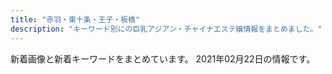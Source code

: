 ```yaml
---
title: "赤羽・東十条・王子・板橋"
description: "キーワード別にの巨乳アジアン・チャイナエステ嬢情報をまとめました。"
---
```


新着画像と新着キーワードをまとめています。
2021年02月22日の情報です。

<DmmAffiliateIns />
<KeywordTable
  shops={
    [
    {
        "url": "http://esthe-japan.work/flower/",
        "keywords": {
            "87": 3,
            "88": 3,
            "\u30bb\u30af\u30b7\u30fc": 6,
            "98": 1,
            "89": 3
        },
        "img_links": [
            "http://esthe-japan.work/flower/upload/202004/1588153474.png"
        ],
        "station": "JR\u8d64\u7fbd\u99c5\u5357\u6539\u672d\u53e3(\u6771)",
        "name": "FLOWER"
    },
    {
        "name": "\u9999\u9999",
        "station": "JR\u6771\u5341\u6761\u99c5\u5317\u53e3",
        "url": "http://shanshan-esthe.com/",
        "img_links": [
            "http://shanshan-esthe.com/img/no.png",
            "http://shanshan-esthe.com/img/sta0.jpg",
            "http://shanshan-esthe.com/img/st14.jpg",
            "http://shanshan-esthe.com/img/st16.jpg",
            "http://shanshan-esthe.com/img/sta14.jpg"
        ],
        "keywords": {
            "D": 2,
            "86": 2
        }
    },
    {
        "url": "http://www.crossu.xyz/",
        "img_links": [
            "http://www.crossu.xyz/templets/default/picture/interior_t.jpg",
            "http://www.crossu.xyz/templets/default/picture/head.jpg",
            "http://www.crossu.xyz/uploads/allimg/180620/1-1P6201013133b.jpg",
            "http://www.crossu.xyz/uploads/181211/1-1Q2111433162D.jpg",
            "http://www.crossu.xyz/uploads/200528/1-20052Q52142229.jpg",
            "http://www.crossu.xyz/templets/default/picture/news.jpg",
            "http://www.crossu.xyz/uploads/190924/1-1Z9241056212J.jpg",
            "http://www.crossu.xyz/templets/default/picture/staff_t.jpg",
            "http://www.crossu.xyz/uploads/191129/1-19112914393CK.jpg",
            "http://www.crossu.xyz/uploads/180621/1-1P621101232H4.jpg",
            "http://www.crossu.xyz/templets/default/picture/rec1.png",
            "http://www.crossu.xyz/uploads/180620/1-1P62010154K00.png",
            "http://www.crossu.xyz/uploads/191119/1-19111915043V27.jpg",
            "http://www.crossu.xyz/uploads/180620/1-1P62010193X63.jpg"
        ],
        "keywords": {
            "\u30bb\u30af\u30b7\u30fc": 5
        },
        "name": "\u685c\u306e\u604b",
        "station": "JR\u738b\u5b50\u99c5\u5317\u53e3"
    },
    {
        "keywords": {},
        "url": "http://tenpo5.iest.info/",
        "img_links": [],
        "station": "JR\u738b\u5b50\u99c5\u5317\u53e3",
        "name": "\u3084\u3059\u3089\u304e"
    },
    {
        "station": "\u8d64\u7fbd\u5ca9\u6df5\u99c52\u756a\u51fa\u53e3",
        "name": "GOOD TIME",
        "img_links": [
            "http://www.goodtime.iesjp.com/files/002.jpg",
            "http://www.goodtime.iesjp.com/images/call.png",
            "http://www.goodtime.iesjp.com/images/m-top-right04.jpg",
            "http://www.goodtime.iesjp.com/images/m-top02.jpg",
            "http://www.goodtime.iesjp.com/images/m-top-right01.jpg",
            "http://www.goodtime.iesjp.com/images/m-top-right02.jpg",
            "http://www.goodtime.iesjp.com/files/003.jpg",
            "http://www.goodtime.iesjp.com/images/m-left.jpg",
            "http://www.goodtime.iesjp.com/images/m-top-right03.jpg",
            "http://www.goodtime.iesjp.com/photo_news/upimg/39901600bd6533312b_0.jpg",
            "http://www.goodtime.iesjp.com/images/m-head.jpg",
            "http://www.goodtime.iesjp.com/images/top-left01.jpg",
            "http://www.goodtime.iesjp.com/images/m-yejiao.jpg",
            "http://www.goodtime.iesjp.com/images/m-right.jpg",
            "http://www.goodtime.iesjp.com/photo_news/upimg/529386029caabbb08f_0.jpg",
            "http://www.goodtime.iesjp.com/images/m-top03.jpg"
        ],
        "url": "http://www.goodtime.iesjp.com/",
        "keywords": {
            "87": 4,
            "D": 4
        }
    },
    {
        "url": "http://www.roserelaxation.info/",
        "name": "Only one \uff5e\u30aa\u30f3\u30ea\u30fc\u30ef\u30f3\uff5e",
        "img_links": [
            "http://www.roserelaxation.info/upload/202007/thumb_dis/1594636684.jpg",
            "http://www.roserelaxation.info/upload/201708/thumb_dis/1502280972.jpg",
            "http://www.roserelaxation.info/upload/202007/1594636684.jpg",
            "http://www.roserelaxation.info/upload/201807/1531195952.jpg",
            "http://www.roserelaxation.info/upload/201707/1499300573.jpg",
            "http://www.roserelaxation.info/upload/images/20170525_102731.jpg",
            "http://www.roserelaxation.info/upload/201712/thumb_dis/1512155748.jpg",
            "http://www.roserelaxation.info/upload/201807/thumb_dis/1531197286.jpg",
            "http://www.roserelaxation.info/upload/202007/thumb_dis/1594636355.jpg",
            "http://www.roserelaxation.info/upload/201807/thumb/1531195952.jpg",
            "http://www.roserelaxation.info/upload/images/20171206_132823.jpg",
            "http://www.roserelaxation.info/upload/202007/thumb_dis/1594636246.jpg",
            "http://www.roserelaxation.info/upload/202007/1594636355.jpg",
            "http://www.roserelaxation.info/upload/images/20170613_104732.jpg",
            "http://www.roserelaxation.info/upload/202008/1598846272.jpg",
            "http://www.roserelaxation.info/upload/202007/thumb_dis/1594636322.jpg",
            "http://www.roserelaxation.info/upload/images/20171206_132919.jpg",
            "http://www.roserelaxation.info/upload/201801/thumb/1517150493.jpg",
            "http://www.roserelaxation.info/upload/201807/1531195547.jpg",
            "http://www.roserelaxation.info/upload/201801/1517150493.jpg",
            "http://www.roserelaxation.info/upload/201807/thumb/1531195547.jpg",
            "http://www.roserelaxation.info/upload/201712/thumb/1512155748.jpg",
            "http://www.roserelaxation.info/upload/202007/1594636246.jpg",
            "http://www.roserelaxation.info/upload/images/20170706_091357.jpg",
            "http://www.roserelaxation.info/upload/images/20171206_132851.jpg",
            "http://www.roserelaxation.info/upload/201801/thumb_dis/1517150493.jpg",
            "http://www.roserelaxation.info/upload/202007/thumb/1594636355.jpg",
            "http://www.roserelaxation.info/upload/201712/1512155748.jpg",
            "http://www.roserelaxation.info/upload/201807/thumb_dis/1531195952.jpg",
            "http://www.roserelaxation.info/upload/images/20171206_133002.jpg",
            "http://www.roserelaxation.info/upload/202007/thumb/1594636684.jpg",
            "http://www.roserelaxation.info/upload/201708/1502280972.jpg",
            "http://www.roserelaxation.info/upload/201807/thumb_dis/1531195547.jpg",
            "http://www.roserelaxation.info/upload/201808/thumb_dis/1535596152.jpg",
            "http://www.roserelaxation.info/upload/202007/thumb/1594636246.jpg",
            "http://www.roserelaxation.info/upload/201807/1531197286.jpg",
            "http://www.roserelaxation.info/upload/images/20171214_032900.jpg"
        ],
        "station": "JR\u8d64\u7fbd\u99c5\u5357\u53e3",
        "keywords": {}
    },
    {
        "keywords": {
            "85": 6,
            "D": 36,
            "86": 18,
            "88": 12
        },
        "station": "JR\u5341\u6761\u99c5\u5357\u53e3",
        "img_links": [
            "https://yumego.tyo.cm/photos/sites/83/2020/12/2020120610415227.jpg",
            "https://yumego.tyo.cm/images/room2.jpg",
            "https://yumego.tyo.cm/images/room3.jpg",
            "https://yumego.tyo.cm/photos/sites/83/2021/02/2021020212253138.jpg",
            "https://yumego.tyo.cm/images/tit_twitter.png",
            "https://yumego.tyo.cm/photos/sites/83/2020/12/2020120610415197.jpg",
            "https://yumego.tyo.cm/images/img_tel.png",
            "https://yumego.tyo.cm/photos/sites/83/2020/12/2020120610415359.jpg",
            "https://yumego.tyo.cm/images/sp_tit_twitter.png",
            "https://yumego.tyo.cm/images/maining.jpg",
            "https://yumego.tyo.cm/images/top.jpg",
            "https://yumego.tyo.cm/images/tit_staff01.png",
            "https://yumego.tyo.cm/photos/sites/83/2020/12/2020120802122351.jpg",
            "https://yumego.tyo.cm/photos/sites/83/2020/12/2020120108205259.jpg",
            "https://yumego.tyo.cm/images/room4.jpg",
            "https://yumego.tyo.cm/photos/sites/83/2020/12/2020120108205582.jpg",
            "https://yumego.tyo.cm/images/sp_tit_new.png",
            "https://yumego.tyo.cm/images/tit_staff02.png",
            "https://yumego.tyo.cm/photos/sites/83/2020/12/2020120610415351.jpg",
            "https://yumego.tyo.cm/images/tit_new.png",
            "https://yumego.tyo.cm/images/tit_therapist.png",
            "https://yumego.tyo.cm/images/sp_top.jpg",
            "https://yumego.tyo.cm/photos/sites/83/2020/12/2020120108205393.jpg",
            "https://yumego.tyo.cm/photos/sites/83/2020/12/2020120802122165.jpg",
            "https://yumego.tyo.cm/images/room1.jpg",
            "https://yumego.tyo.cm/images/sp_tit_staff02.png",
            "https://yumego.tyo.cm/images/sp_tit_therapist.png",
            "https://yumego.tyo.cm/images/sp_tit_staff01.png"
        ],
        "name": "\u5922\u3054",
        "url": "https://yumego.tyo.cm/"
    },
    {
        "img_links": [
            "http://angel-aroma.net/img/sta1.jpg",
            "http://angel-aroma.net/img/qr.jpg",
            "http://angel-aroma.net/img/m20.jpg",
            "http://angel-aroma.net/img/m4.jpg",
            "http://angel-aroma.net/img/m30.jpg",
            "http://angel-aroma.net/img/sta6.jpg",
            "http://angel-aroma.net/img/m6.jpg",
            "http://angel-aroma.net/img/m1.jpg",
            "http://angel-aroma.net/img/sta2.jpg",
            "http://angel-aroma.net/img/top.jpg",
            "http://angel-aroma.net/img/sta3.jpg",
            "http://angel-aroma.net/img/stafft.jpg",
            "http://angel-aroma.net/img/m3.jpg",
            "http://angel-aroma.net/img/m10.jpg",
            "http://angel-aroma.net/img/sta5.jpg",
            "http://angel-aroma.net/img/m2.jpg",
            "http://angel-aroma.net/img/m5.jpg",
            "http://angel-aroma.net/img/no.png"
        ],
        "name": "\u30c0\u30fc\u30ea\u30f3",
        "url": "http://angel-aroma.net/",
        "station": "JR\u8d64\u7fbd\u99c5\u6771\u53e3",
        "keywords": {
            "87": 2,
            "82": 2,
            "86": 4,
            "84": 2
        }
    },
    {
        "name": "\u30a2\u30a4\u30ea\u30b9",
        "url": "http://www.e-baby.work/",
        "station": "JR\u8d64\u7fbd\u99c5\u6771\u53e3",
        "keywords": {
            "E": 2,
            "89": 1,
            "84": 1,
            "D": 3,
            "86": 2,
            "85": 1,
            "87": 1,
            "C": 1
        },
        "img_links": [
            "http://www.e-baby.work/staff/yuka1.jpg",
            "http://www.e-baby.work/staff/karen1.jpg",
            "http://www.e-baby.work/img/all/icon2.png",
            "http://www.e-baby.work/staff/haru1.jpg",
            "http://www.e-baby.work/staff/kumic.jpg",
            "http://www.e-baby.work/staff/kumi1.jpg",
            "http://www.e-baby.work/staff/maya1.jpg",
            "http://www.e-baby.work/img/all/loader.png",
            "http://www.e-baby.work/staff/rina1.jpg"
        ]
    },
    {
        "img_links": [
            "http://ka-en.work/sp/img/kanban.jpg",
            "http://ka-en.work/img/acc3.jpg",
            "http://ka-en.work/img/st4.jpg",
            "http://ka-en.work/sp/img/t-o.jpg",
            "http://ka-en.work/sp/img/st2.jpg",
            "http://ka-en.work/sp/img/tel.jpg",
            "http://ka-en.work/img/botton.jpg",
            "http://ka-en.work/img/mo.png",
            "http://ka-en.work/sp/img/botton.jpg",
            "http://ka-en.work/img/st10.jpg",
            "http://ka-en.work/img/acc2.jpg",
            "http://ka-en.work/img/botton3.jpg",
            "http://ka-en.work/sp/img/st9.jpg",
            "http://ka-en.work/img/s4.jpg",
            "http://ka-en.work/sp/img/tit.jpg",
            "http://ka-en.work/sp/img/acc3.jpg",
            "http://ka-en.work/img/acc5.jpg",
            "http://ka-en.work/sp/img/info.jpg",
            "http://ka-en.work/img/acc1.jpg",
            "http://ka-en.work/sp/img/acc4.jpg",
            "http://ka-en.work/sp/img/st4.jpg",
            "http://ka-en.work/img/s10.jpg",
            "http://ka-en.work/img/s9.jpg",
            "http://ka-en.work/sp/img/pic.jpg",
            "http://ka-en.work/sp/img/st7.jpg",
            "http://ka-en.work/sp/img/t-a.jpg",
            "http://ka-en.work/sp/img/p-6.jpg",
            "http://ka-en.work/img/botton2.jpg",
            "http://ka-en.work/sp/img/p-10.jpg",
            "http://ka-en.work/sp/img/acc2.jpg",
            "http://ka-en.work/sp/img/st10.jpg",
            "http://ka-en.work/img/head.jpg",
            "http://ka-en.work/img/botton6.jpg",
            "http://ka-en.work/img/st1.jpg",
            "http://ka-en.work/img/st2.jpg",
            "http://ka-en.work/sp/img/st8.jpg",
            "http://ka-en.work/sp/img/add.jpg",
            "http://ka-en.work/sp/img/cam.jpg",
            "http://ka-en.work/sp/img/acc1.jpg",
            "http://ka-en.work/sp/img/t-r.jpg",
            "http://ka-en.work/img/s3.jpg",
            "http://ka-en.work/sp/img/t-t.jpg",
            "http://ka-en.work/img/fla-1.jpg",
            "http://ka-en.work/img/foot.jpg",
            "http://ka-en.work/img/fla-2.jpg",
            "http://ka-en.work/img/acc4.jpg",
            "http://ka-en.work/img/botton4.jpg",
            "http://ka-en.work/sp/img/st1.jpg",
            "http://ka-en.work/img/st6.jpg",
            "http://ka-en.work/img/botton5.jpg",
            "http://ka-en.work/sp/img/time.jpg",
            "http://ka-en.work/img/st7.jpg",
            "http://ka-en.work/sp/img/st6.jpg",
            "http://ka-en.work/sp/img/st3.jpg",
            "http://ka-en.work/img/st9.jpg",
            "http://ka-en.work/img/s2.jpg",
            "http://ka-en.work/img/st8.jpg",
            "http://ka-en.work/sp/img/t-s.jpg",
            "http://ka-en.work/img/s6.jpg",
            "http://ka-en.work/sp/img/p-9.jpg",
            "http://ka-en.work/sp/img/sys.jpg",
            "http://ka-en.work/img/kanban.jpg",
            "http://ka-en.work/sp/img/pc.jpg",
            "http://ka-en.work/img/st3.jpg",
            "http://ka-en.work/img/fla-3.jpg",
            "http://ka-en.work/sp/img/acc5.jpg",
            "http://ka-en.work/img/s7.jpg"
        ],
        "name": "\u83ef\u8276",
        "station": "JR\u8d64\u7fbd\u99c5\u6771\u53e3",
        "keywords": {
            "85": 12,
            "E": 3,
            "84": 1,
            "87": 1,
            "D": 5,
            "86": 2,
            "C": 17,
            "88": 2
        },
        "url": "http://ka-en.work/"
    },
    {
        "name": "Darling \uff5e\u30c0\u30fc\u30ea\u30f3\uff5e",
        "keywords": {
            "87": 4,
            "86": 1,
            "D": 5
        },
        "station": "JR\u8d64\u7fbd\u99c5\u5357\u53e3",
        "img_links": [
            "http://www.darling.esjp.info/img/nav-004.png",
            "http://www.darling.esjp.info/files/003.jpg",
            "http://www.darling.esjp.info/img/nav-005.png",
            "http://www.darling.esjp.info/img/nav-002.png",
            "http://www.darling.esjp.info/img/tel.png",
            "http://www.darling.esjp.info/files/001.jpg",
            "http://www.darling.esjp.info/img/stb.jpg",
            "http://www.darling.esjp.info/img/nav-006.png",
            "http://www.darling.esjp.info/img/stt.jpg",
            "http://www.darling.esjp.info/img/nav-001.png",
            "http://www.darling.esjp.info/img/nav-003.png",
            "http://www.darling.esjp.info/img/top01.png",
            "http://www.darling.esjp.info/files/007.jpg",
            "http://www.darling.esjp.info/files/002.jpg",
            "http://www.darling.esjp.info/files/008.jpg"
        ],
        "url": "http://www.darling.esjp.info/"
    },
    {
        "name": "Flower",
        "url": "http://flower.este88.com/",
        "keywords": {},
        "img_links": [
            "http://flower.este88.com/i/images/access1.jpg",
            "http://flower.este88.com/images/m03.jpg",
            "http://flower.este88.com/images/m02.jpg",
            "http://flower.este88.com/gals/emi1.jpg",
            "http://flower.este88.com/gals/riri1.jpg",
            "http://flower.este88.com/i/images/access3.jpg",
            "http://flower.este88.com/gals/haruka1.jpg",
            "http://flower.este88.com/images/dot.png",
            "http://flower.este88.com/gals/yuuna1.jpg",
            "http://flower.este88.com/i/images/access5.jpg",
            "http://flower.este88.com/i/images/access4.jpg",
            "http://flower.este88.com/i/images/access7.jpg",
            "http://flower.este88.com/images/m05.jpg",
            "http://flower.este88.com/images/m01.jpg",
            "http://flower.este88.com/i/images/access6.jpg",
            "http://flower.este88.com/images/kp01.jpg",
            "http://flower.este88.com/images/img1.jpg",
            "http://flower.este88.com/i/images/access2.jpg",
            "http://flower.este88.com/gals/moe1.jpg",
            "http://flower.este88.com/gals/erika1.jpg",
            "http://flower.este88.com/images/m04.jpg"
        ],
        "station": "JR\u8d64\u7fbd\u99c5\u5357\u53e3"
    },
    {
        "img_links": [
            "http://www.cocosia.work/img/bn_howto_sp.jpg",
            "http://www.cocosia.work/staff/hina.jpg",
            "http://www.cocosia.work/img/bn_contact_sp.jpg",
            "http://www.cocosia.work/staff/mao1.jpg",
            "http://www.cocosia.work/staff/yuyu.jpg",
            "http://www.cocosia.work/img/int2.jpg",
            "http://www.cocosia.work/img/int3.jpg",
            "http://www.cocosia.work/staff/rea1.jpg",
            "http://www.cocosia.work/img/int2_sp.jpg",
            "http://www.cocosia.work/img/header_info.png",
            "http://www.cocosia.work/staff/mika.jpg",
            "http://www.cocosia.work/staff/rea.jpg",
            "http://www.cocosia.work/staff/yuyu1.jpg",
            "http://www.cocosia.work/staff/mika1.jpg",
            "http://www.cocosia.work/staff/hina1.jpg",
            "http://www.cocosia.work/img/concept_sp.jpg",
            "http://www.cocosia.work/staff/riya1.jpg",
            "http://www.cocosia.work/img/int1_sp.jpg",
            "http://www.cocosia.work/img/int1.jpg",
            "http://www.cocosia.work/img/bn_contact.jpg",
            "http://www.cocosia.work/img/i_tel.png",
            "http://www.cocosia.work/staff/riya.jpg",
            "http://www.cocosia.work/img/bn_howto.jpg",
            "http://www.cocosia.work/img/concept.jpg",
            "http://www.cocosia.work/staff/mao.jpg",
            "http://www.cocosia.work/img/int3_sp.jpg"
        ],
        "station": "JR\u8d64\u7fbd\u99c5\u897f\u53e3",
        "name": "Cocosia \uff5e\u30b3\u30b3\u30b7\u30a2\uff5e",
        "url": "http://www.cocosia.work/",
        "keywords": {
            "C": 15,
            "E": 6,
            "85": 2,
            "86": 8,
            "D": 10,
            "87": 6
        }
    },
    {
        "name": "Love Sea",
        "keywords": {},
        "url": "https://higashijujo-mensesthe.com/",
        "station": "JR\u6771\u5341\u6761\u99c5\u5317\u53e3",
        "img_links": [
            "https://higashijujo-mensesthe.com/menu/info.png",
            "https://higashijujo-mensesthe.com/2019/10/21/rika-s1.jpg",
            "https://higashijujo-mensesthe.com/menu/blog.png",
            "https://higashijujo-mensesthe.com/staff/kimi-s2.jpg",
            "https://higashijujo-mensesthe.com/menu/gallery.png",
            "https://higashijujo-mensesthe.com/staff/lime-l1.jpg",
            "https://higashijujo-mensesthe.com/images/footer-l.png",
            "https://higashijujo-mensesthe.com/2019/08/22/runa-s1.jpg",
            "https://higashijujo-mensesthe.com/staff/kimi-l2.jpg",
            "https://higashijujo-mensesthe.com/images/main-sp.jpg",
            "https://higashijujo-mensesthe.com/room/room-l1.jpg",
            "https://higashijujo-mensesthe.com/room/esthe1.jpg",
            "https://higashijujo-mensesthe.com/button/blog.png",
            "https://higashijujo-mensesthe.com/staff/satomi-l1.jpg",
            "https://higashijujo-mensesthe.com/staff/kimi-l1.jpg",
            "https://higashijujo-mensesthe.com/staff/runa-s1.jpg",
            "https://higashijujo-mensesthe.com/room/esthe3.jpg",
            "https://higashijujo-mensesthe.com/2020/02/29/lime-s1.jpg",
            "https://higashijujo-mensesthe.com/staff/lime-s1.jpg",
            "https://higashijujo-mensesthe.com/menu/friend.png",
            "https://higashijujo-mensesthe.com/staff/kimi-s1.jpg",
            "https://higashijujo-mensesthe.com/images/clear.png",
            "https://higashijujo-mensesthe.com/room/esthe2.jpg",
            "https://higashijujo-mensesthe.com/staff/runa-l1.jpg",
            "https://higashijujo-mensesthe.com/icon/facebook.png",
            "https://higashijujo-mensesthe.com/icon/twitter.png",
            "https://higashijujo-mensesthe.com/staff/rika-l1.jpg",
            "https://higashijujo-mensesthe.com/icon/yelp.png",
            "https://higashijujo-mensesthe.com/staff/satomi-s1.jpg",
            "https://higashijujo-mensesthe.com/images/header3.png",
            "https://higashijujo-mensesthe.com/2019/08/23/satomi-s1.jpg",
            "https://higashijujo-mensesthe.com/button/home.png",
            "https://higashijujo-mensesthe.com/room/room-l2.jpg",
            "https://higashijujo-mensesthe.com/icon/line.png",
            "https://higashijujo-mensesthe.com/images/footer-r.png",
            "https://higashijujo-mensesthe.com/menu/home.png",
            "https://higashijujo-mensesthe.com/2019/08/10/kimi-s1.jpg",
            "https://higashijujo-mensesthe.com/staff/rika-s1.jpg",
            "https://higashijujo-mensesthe.com/button/staff.png",
            "https://higashijujo-mensesthe.com/room/room-l4.jpg",
            "https://higashijujo-mensesthe.com/images/camp.jpg",
            "https://higashijujo-mensesthe.com/images/main1.jpg",
            "https://higashijujo-mensesthe.com/images/flower.png",
            "https://higashijujo-mensesthe.com/images/qrcode.png",
            "https://higashijujo-mensesthe.com/room/room-l3.jpg"
        ]
    },
    {
        "url": "http://e-yuri.work/",
        "keywords": {},
        "img_links": [
            "http://e-yuri.work/images/interior_t.jpg",
            "http://e-yuri.work/images/3.jpg",
            "http://e-yuri.work/images/int1.jpg",
            "http://e-yuri.work/staff/ayumi.jpg",
            "http://e-yuri.work/images/1.jpg",
            "http://e-yuri.work/images/2.jpg",
            "http://e-yuri.work/images/rec2.jpg",
            "http://e-yuri.work/images/news.jpg",
            "http://e-yuri.work/img/ayumi1.jpg",
            "http://e-yuri.work/images/sys.jpg",
            "http://e-yuri.work/images/tg.jpg",
            "http://e-yuri.work/img/yuyu1.jpg",
            "http://e-yuri.work/staff/yuyu.jpg",
            "http://e-yuri.work/images/rec1.jpg",
            "http://e-yuri.work/images/staff_t.jpg",
            "http://e-yuri.work/images/s1.png",
            "http://e-yuri.work/images/ac1.jpg",
            "http://e-yuri.work/images/int2.jpg",
            "http://e-yuri.work/staff/karina.jpg",
            "http://e-yuri.work/images/head.jpg",
            "http://e-yuri.work/img/karina1.jpg"
        ],
        "station": "\u5c3e\u4e45\u99c5",
        "name": "\u5f69\u8679"
    },
    {
        "url": "http://kissyourelax.xyz/",
        "name": "Kiss you",
        "station": "JR\u8d64\u7fbd\u99c5",
        "img_links": [
            "http://kissyourelax.xyz/img/botton.jpg",
            "http://kissyourelax.xyz/uploads/200929/1-200929125H1111.jpg",
            "http://kissyourelax.xyz/uploads/190426/1-1Z4261G221600.jpg",
            "http://kissyourelax.xyz/img/s0.png",
            "http://kissyourelax.xyz/uploads/190426/1-1Z4261G1591I.jpg",
            "http://kissyourelax.xyz/uploads/190514/1-1Z5140R044351.jpg",
            "http://kissyourelax.xyz/uploads/191213/1-19121315493M58.jpg",
            "http://kissyourelax.xyz/uploads/190422/1-1Z422143352a6.jpg",
            "http://kissyourelax.xyz/uploads/190514/1-1Z5140R02A31.jpg",
            "http://kissyourelax.xyz/uploads/190625/1-1Z625203Q3N2.jpg",
            "http://kissyourelax.xyz/uploads/191129/1-191129154603T5.jpg",
            "http://kissyourelax.xyz/uploads/190426/1-1Z4261G229208.jpg",
            "http://kissyourelax.xyz/uploads/191213/1-1912131550052E.jpg",
            "http://kissyourelax.xyz/uploads/190422/1-1Z42214343N22.jpg",
            "http://kissyourelax.xyz/uploads/200929/1-200929125F62K.jpg",
            "http://kissyourelax.xyz/uploads/200812/1-200Q2125423452.jpg",
            "http://kissyourelax.xyz/uploads/190920/1-1Z9200Z645220.jpg",
            "http://kissyourelax.xyz/uploads/190625/1-1Z625204313L6.jpg",
            "http://kissyourelax.xyz/uploads/190802/1-1ZP20P930U4.jpg",
            "http://kissyourelax.xyz/uploads/190712/1-1ZG2111A3147.jpg",
            "http://kissyourelax.xyz/uploads/190712/1-1ZG2111F3448.jpg",
            "http://kissyourelax.xyz/uploads/190802/1-1ZP20P91YN.jpg",
            "http://kissyourelax.xyz/uploads/190422/1-1Z422144244F3.jpg",
            "http://kissyourelax.xyz/uploads/200812/1-200Q212540D24.jpg"
        ],
        "keywords": {}
    },
    {
        "url": "http://esthe-taiwanaroma.com/",
        "keywords": {},
        "station": "JR\u8d64\u7fbd\u99c5\u5357\u53e3",
        "name": "\u53f0\u6e7e\u30a2\u30ed\u30de",
        "img_links": [
            "http://esthe-taiwanaroma.com/img/anna.png",
            "http://esthe-taiwanaroma.com/img/pagetop.png",
            "http://esthe-taiwanaroma.com/img/reina3.jpg",
            "http://esthe-taiwanaroma.com/img/sara2.jpg",
            "http://esthe-taiwanaroma.com/img/tel_img.png",
            "http://esthe-taiwanaroma.com/img/yuki.jpg",
            "http://esthe-taiwanaroma.com/img/mask04.jpg",
            "http://esthe-taiwanaroma.com/img/corona-2.jpg",
            "http://esthe-taiwanaroma.com/img/corona-4.jpg",
            "http://esthe-taiwanaroma.com/img/hina.jpg",
            "http://esthe-taiwanaroma.com/img/ami.jpg",
            "http://esthe-taiwanaroma.com/img/mask05.jpg",
            "http://esthe-taiwanaroma.com/img/mask01.jpg",
            "http://esthe-taiwanaroma.com/img/mask02.jpg",
            "http://esthe-taiwanaroma.com/img/miki.jpg",
            "http://esthe-taiwanaroma.com/img/mami.jpg",
            "http://esthe-taiwanaroma.com/img/photo_01.jpg",
            "http://esthe-taiwanaroma.com/img/mask03.jpg",
            "http://esthe-taiwanaroma.com/img/emi001.jpg",
            "http://esthe-taiwanaroma.com/img/corona-3.jpg",
            "http://esthe-taiwanaroma.com/img/corona-5.jpg",
            "http://esthe-taiwanaroma.com/img/topbg02.jpg",
            "http://esthe-taiwanaroma.com/img/mami03.png",
            "http://esthe-taiwanaroma.com/img/sara002.jpg",
            "http://esthe-taiwanaroma.com/img/kaori2.jpg",
            "http://esthe-taiwanaroma.com/img/head_img.png"
        ]
    },
    {
        "name": "Last Paradise \uff5e\u30e9\u30b9\u30c8\u30d1\u30e9\u30c0\u30a4\u30b9\uff5e",
        "station": "JR\u8d64\u7fbd\u99c5\u5357\u53e3",
        "keywords": {
            "90": 2,
            "84": 4,
            "86": 4,
            "85": 9
        },
        "img_links": [
            "http://lastpara.net/image/cast/cast_265_1_s.jpg",
            "http://lastpara.net/image/cast/cast_259_1_l.jpg",
            "http://lastpara.net/image/cast/cast_263_1_l.jpg",
            "http://lastpara.net/image/cast/cast_256_1_l.jpg",
            "http://lastpara.net/image/cast/cast_255_1_l.jpg",
            "http://lastpara.net/img/event/camp_top_02.jpg",
            "http://lastpara.net/image/cast/cast_286_1_s.jpg",
            "http://lastpara.net/image/cast/cast_265_1_l.jpg",
            "http://lastpara.net/image/cast/cast_287_1_s.jpg",
            "http://lastpara.net/image/cast/cast_286_1_l.jpg",
            "http://lastpara.net/img/recuit.png",
            "http://lastpara.net/image/cast/cast_287_1_l.jpg",
            "http://lastpara.net/img/news-ttl.jpg",
            "http://lastpara.net/image/cast/cast_263_1_s.jpg",
            "http://lastpara.net/image/cast/cast_259_1_s.jpg",
            "http://lastpara.net/image/cast/cast_262_1_l.jpg",
            "http://lastpara.net/image/cast/cast_256_1_s.jpg",
            "http://lastpara.net/image/cast/cast_261_1_l.jpg"
        ],
        "url": "http://lastpara.net/"
    },
    {
        "img_links": [
            "http://oji.pink/images/mobile.jpg",
            "http://oji.pink/images/aki.jpg",
            "http://oji.pink/images/top.jpg",
            "http://oji.pink/images/new1.jpg",
            "http://oji.pink/images/g1.jpg",
            "http://oji.pink/images/g2.jpg",
            "http://oji.pink/images/3.png",
            "http://oji.pink/images/1.png",
            "http://oji.pink/images/r4.jpg",
            "http://oji.pink/images/yuki.jpg",
            "http://oji.pink/images/r1.jpg",
            "http://oji.pink/images/zi_staff.png",
            "http://oji.pink/images/r2.jpg",
            "http://oji.pink/images/zi_link.png",
            "http://oji.pink/images/g7.jpg",
            "http://oji.pink/images/g0.jpg",
            "http://oji.pink/images/g5.jpg",
            "http://oji.pink/images/r3.jpg"
        ],
        "url": "http://oji.pink/",
        "station": "JR\u738b\u5b50\u99c5\u5317\u53e3",
        "keywords": {
            "C": 15
        },
        "name": "\u7f8e\u5065"
    }
]
}
/>
<DmmAffiliateScript />
